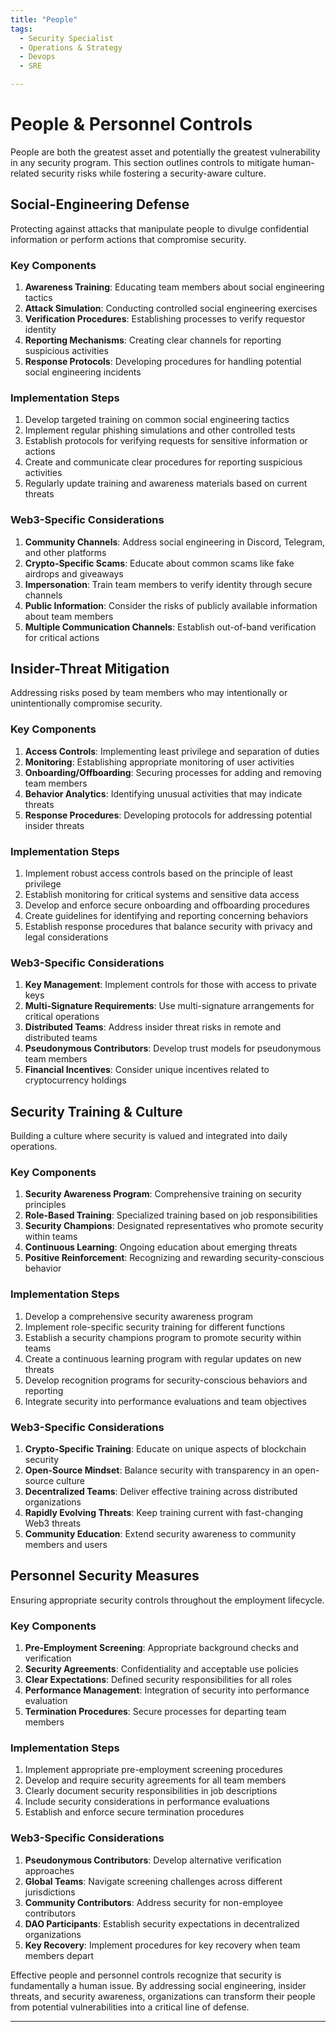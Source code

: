 ```yaml
---
title: "People"
tags:
  - Security Specialist
  - Operations & Strategy
  - Devops
  - SRE

---
```




<TagProvider>
<TagFilter />

# People & Personnel Controls

<TagList tags={frontmatter.tags} />
<AttributionList contributors={frontmatter.contributors} />

People are both the greatest asset and potentially the greatest vulnerability in any security program. This section outlines controls to mitigate human-related security risks while fostering a security-aware culture.

## Social-Engineering Defense

Protecting against attacks that manipulate people to divulge confidential information or perform actions that compromise security.

### Key Components

1. **Awareness Training**: Educating team members about social engineering tactics
2. **Attack Simulation**: Conducting controlled social engineering exercises
3. **Verification Procedures**: Establishing processes to verify requestor identity
4. **Reporting Mechanisms**: Creating clear channels for reporting suspicious activities
5. **Response Protocols**: Developing procedures for handling potential social engineering incidents

### Implementation Steps

1. Develop targeted training on common social engineering tactics
2. Implement regular phishing simulations and other controlled tests
3. Establish protocols for verifying requests for sensitive information or actions
4. Create and communicate clear procedures for reporting suspicious activities
5. Regularly update training and awareness materials based on current threats

### Web3-Specific Considerations

1. **Community Channels**: Address social engineering in Discord, Telegram, and other platforms
2. **Crypto-Specific Scams**: Educate about common scams like fake airdrops and giveaways
3. **Impersonation**: Train team members to verify identity through secure channels
4. **Public Information**: Consider the risks of publicly available information about team members
5. **Multiple Communication Channels**: Establish out-of-band verification for critical actions

## Insider-Threat Mitigation

Addressing risks posed by team members who may intentionally or unintentionally compromise security.

### Key Components

1. **Access Controls**: Implementing least privilege and separation of duties
2. **Monitoring**: Establishing appropriate monitoring of user activities
3. **Onboarding/Offboarding**: Securing processes for adding and removing team members
4. **Behavior Analytics**: Identifying unusual activities that may indicate threats
5. **Response Procedures**: Developing protocols for addressing potential insider threats

### Implementation Steps

1. Implement robust access controls based on the principle of least privilege
2. Establish monitoring for critical systems and sensitive data access
3. Develop and enforce secure onboarding and offboarding procedures
4. Create guidelines for identifying and reporting concerning behaviors
5. Establish response procedures that balance security with privacy and legal considerations

### Web3-Specific Considerations

1. **Key Management**: Implement controls for those with access to private keys
2. **Multi-Signature Requirements**: Use multi-signature arrangements for critical operations
3. **Distributed Teams**: Address insider threat risks in remote and distributed teams
4. **Pseudonymous Contributors**: Develop trust models for pseudonymous team members
5. **Financial Incentives**: Consider unique incentives related to cryptocurrency holdings

## Security Training & Culture

Building a culture where security is valued and integrated into daily operations.

### Key Components

1. **Security Awareness Program**: Comprehensive training on security principles
2. **Role-Based Training**: Specialized training based on job responsibilities
3. **Security Champions**: Designated representatives who promote security within teams
4. **Continuous Learning**: Ongoing education about emerging threats
5. **Positive Reinforcement**: Recognizing and rewarding security-conscious behavior

### Implementation Steps

1. Develop a comprehensive security awareness program
2. Implement role-specific security training for different functions
3. Establish a security champions program to promote security within teams
4. Create a continuous learning program with regular updates on new threats
5. Develop recognition programs for security-conscious behaviors and reporting
6. Integrate security into performance evaluations and team objectives

### Web3-Specific Considerations

1. **Crypto-Specific Training**: Educate on unique aspects of blockchain security
2. **Open-Source Mindset**: Balance security with transparency in an open-source culture
3. **Decentralized Teams**: Deliver effective training across distributed organizations
4. **Rapidly Evolving Threats**: Keep training current with fast-changing Web3 threats
5. **Community Education**: Extend security awareness to community members and users

## Personnel Security Measures

Ensuring appropriate security controls throughout the employment lifecycle.

### Key Components

1. **Pre-Employment Screening**: Appropriate background checks and verification
2. **Security Agreements**: Confidentiality and acceptable use policies
3. **Clear Expectations**: Defined security responsibilities for all roles
4. **Performance Management**: Integration of security into performance evaluation
5. **Termination Procedures**: Secure processes for departing team members

### Implementation Steps

1. Implement appropriate pre-employment screening procedures
2. Develop and require security agreements for all team members
3. Clearly document security responsibilities in job descriptions
4. Include security considerations in performance evaluations
5. Establish and enforce secure termination procedures

### Web3-Specific Considerations

1. **Pseudonymous Contributors**: Develop alternative verification approaches
2. **Global Teams**: Navigate screening challenges across different jurisdictions
3. **Community Contributors**: Address security for non-employee contributors
4. **DAO Participants**: Establish security expectations in decentralized organizations
5. **Key Recovery**: Implement procedures for key recovery when team members depart

Effective people and personnel controls recognize that security is fundamentally a human issue. By addressing social engineering, insider threats, and security awareness, organizations can transform their people from potential vulnerabilities into a critical line of defense.

---

</TagProvider>
<ContributeFooter />